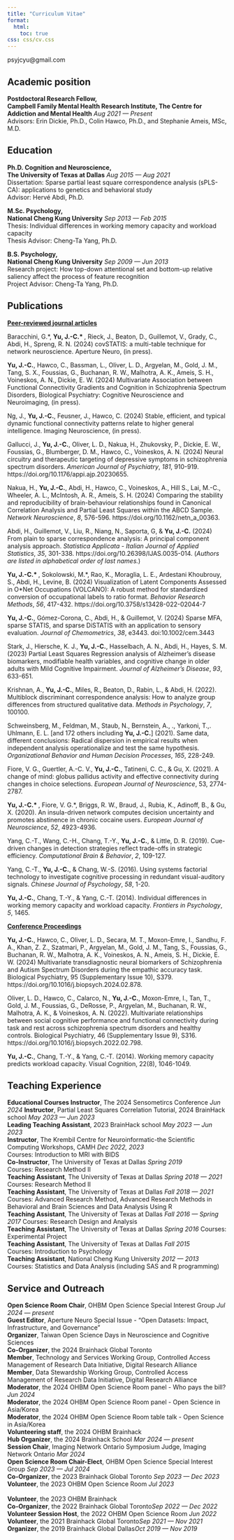 ```yaml
---
title: "Curriculum Vitae"
format:
  html:
    toc: true
css: css/cv.css
---
```


::: {.print-only .contact-block}
psyjcyu@gmail.com
:::

## **Academic position**

**Postdoctoral Research Fellow,** <br> **Campbell Family Mental Health Research Institute, The Centre for Addiction and Mental Health** [*Aug 2021 --- Present*]{.cvdate}<br>
Advisors: Erin Dickie, Ph.D., Colin Hawco, Ph.D., and Stephanie Ameis, MSc, M.D.

## **Education**

**Ph.D. Cognition and Neuroscience,** <br> **The University of Texas at Dallas** [*Aug 2015 --- Aug 2021*]{.cvdate}<br>
Dissertation: Sparse partial least square correspondence analysis (sPLS-CA): applications to genetics and behavioral study<br>
Advisor: Herv&#233; Abdi, Ph.D.

**M.Sc. Psychology,** <br> **National Cheng Kung University** [*Sep 2013 --- Feb 2015*]{.cvdate}<br>
Thesis: Individual differences in working memory capacity and workload capacity<br>
Thesis Advisor: Cheng-Ta Yang, Ph.D. 

**B.S. Psychology,** <br> **National Cheng Kung University** [*Sep 2009 --- Jun 2013*]{.cvdate}<br>
Research project: How top-down attentional set and bottom-up relative saliency affect the process of feature recognition<br>
Project Advisor: Cheng-Ta Yang, Ph.D.

## **Publications**{style="page-break-before: always"}

<u>**Peer-reviewed journal articles**</u> <br>

Baracchini, G.\*, **Yu, J.-C.\* **, Rieck, J., Beaton, D., Guillemot, V., Grady, C., Abdi, H., Spreng, R. N. (2024) covSTATIS: a multi-table technique for network neuroscience. Aperture Neuro, (in press).

**Yu, J.-C.**, Hawco, C., Bassman, L., Oliver, L. D., Argyelan, M., Gold, J. M., Tang, S. X., Foussias, G., Buchanan, R. W., Malhotra, A. K., Ameis, S. H., Voineskos, A. N., Dickie, E. W. (2024) Multivariate Association between Functional Connectivity Gradients and Cognition in Schizophrenia Spectrum Disorders, Biological Psychiatry: Cognitive Neuroscience and Neuroimaging, (in press).

Ng, J., **Yu, J.-C.**, Feusner, J., Hawco, C. (2024) Stable, efficient, and typical dynamic functional connectivity patterns relate to higher general intelligence. Imaging Neuroscience, (in press).

Gallucci, J., **Yu, J.-C.**, Oliver, L. D., Nakua, H., Zhukovsky, P., Dickie, E. W., Foussias, G., Blumberger, D. M., Hawco, C., Voineskos, A. N. (2024) Neural circuitry and therapeutic targeting of depressive symptoms in schizophrenia spectrum disorders. *American Journal of Psychiatry*, *181*, 910-919. https://doi.org/10.1176/appi.ajp.20230655.

Nakua, H., **Yu, J.-C.**, Abdi, H., Hawco, C., Voineskos, A., Hill S., Lai, M.-C., Wheeler, A. L., McIntosh, A. R., Ameis, S. H. (2024) Comparing the stability and reproducibility of brain-behaviour relationships found in Canonical Correlation Analysis and Partial Least Squares within the ABCD Sample. *Network Neuroscience*, *8*, 576-596. https://doi.org/10.1162/netn_a_00363.

Abdi, H., Guillemot, V., Liu, R., Niang, N., Saporta, G, & **Yu, J.-C.** (2024) From plain to sparse correspondence analysis: A principal component analysis approach. *Statistica Applicata - Italian Journal of Applied Statistics*, *35*, 301-338. https://doi.org/10.26398/IJAS.0035-014. (*Authors are listed in alphabetical order of last names.*)

**Yu, J.-C.\* **, Sokolowski, M.\*, Rao, K., Moraglia, L. E., Ardestani Khoubrouy, S., Abdi, H., Levine, B. (2024) Visualization of Latent Components Assessed in O\*Net Occupations (VOLCANO): A robust method for standardized conversion of occupational labels to ratio format. *Behavior Research Methods*, *56*, 417-432. https://doi.org/10.3758/s13428-022-02044-7

**Yu, J.-C.**, G&#243;mez-Corona, C., Abdi, H., & Guillemot, V. (2024) Sparse MFA, sparse STATIS, and sparse DiSTATIS with an application to sensory evaluation. *Journal of Chemometrics*, *38*, e3443. doi:10.1002/cem.3443

Stark, J., Hiersche, K. J., **Yu, J.-C.**, Hasselbach, A. N., Abdi, H., Hayes, S. M. (2023) Partial Least Squares Regression analysis of Alzheimer's disease biomarkers, modifiable health variables, and cognitive change in older adults with Mild Cognitive Impairment. *Journal of Alzheimer's Disease*, *93*, 633-651.

Krishnan, A., **Yu, J.-C.**, Miles, R., Beaton, D., Rabin, L., & Abdi, H. (2022). Multiblock discriminant correspondence analysis: How to analyze group differences from structured qualitative data. *Methods in Psychology*, *7*, 100100.

Schweinsberg, M., Feldman, M., Staub, N., Bernstein, A., ., Yarkoni, T.,. Uhlmann, E. L. [and 172 others including **Yu, J.-C.**] (2021). Same data, different conclusions: Radical dispersion in empirical results when independent analysis operationalize and test the same hypothesis. *Organizational Behavior and Human Decision Processes*, *165*, 228-249.

Fiore, V. G., Guertler, A.-C. V., **Yu, J.-C.**, Tatineni, C. C., & Gu, X. (2021). A change of mind: globus pallidus activity and effective connectivity during changes in choice selections. *European Journal of Neuroscience*, 53, 2774-2787.

**Yu, J.-C.\* **, Fiore, V. G.\*, Briggs, R. W., Braud, J., Rubia, K., Adinoff, B., & Gu, X. (2020). An insula-driven network computes decision uncertainty and promotes abstinence in chronic cocaine users. *European Journal of Neuroscience*, *52*, 4923-4936. 

Yang, C.-T., Wang, C.-H., Chang, T.-Y., **Yu, J.-C.**, & Little, D. R. (2019). Cue-driven changes in detection strategies reflect trade-offs in strategic efficiency. *Computational Brain & Behavior*, *2*, 109-127.

Yang, C.-T., **Yu, J.-C.**, & Chang, W.-S. (2016). Using systems factorial technology to investigate cognitive processing in redundant visual-auditory signals. *Chinese Journal of Psychology*, *58*, 1-20.

**Yu, J.-C.**, Chang, T.-Y., & Yang, C.-T. (2014). Individual differences in working memory capacity and workload capacity. *Frontiers in Psychology*, *5*, 1465.

<u>**Conference Proceedings**</u><br>

**Yu, J.-C.**, Hawco, C., Oliver, L. D., Secara, M. T., Moxon-Emre, I., Sandhu, F. A., Khan, Z. Z., Szatmari, P., Argyelan, M., Gold, J. M., Tang, S., Foussias, G., Buchanan, R. W., Malhotra, A. K., Voineskos, A. N., Ameis, S. H., Dickie, E. W. (2024) Multivariate transdiagnostic neural biomarkers of Schizophrenia and Autism Spectrum Disorders during the empathic accuracy task. Biological Psychiatry, 95 (Supplementary Issue 10), S379. https://doi.org/10.1016/j.biopsych.2024.02.878.

Oliver, L. D., Hawco, C., Calarco, N., **Yu, J.-C.**, Moxon-Emre, I., Tan, T., Gold, J. M., Foussias, G., DeRosse, P., Argyelan, M., Buchanan, R. W., Malhotra, A. K., & Voineskos, A. N. (2022). Multivariate relationships between social cognitive performance and functional connectivity during task and rest across schizophrenia spectrum disorders and healthy controls. Biological Psychiatry, 46 (Supplementary Issue 9), S316. https://doi.org/10.1016/j.biopsych.2022.02.798.

**Yu, J.-C.**, Chang, T.-Y., & Yang, C.-T. (2014). Working memory capacity predicts workload capacity. Visual Cognition, 22(8), 1046-1049.


## **Teaching Experience**{style="page-break-before: always"}

**Educational Courses Instructor**, The 2024 Sensometircs Conference [*Jun 2024*]{.cvdate}
**Instructor**, Partial Least Squares Correlation Tutorial, 2024 BrainHack school [*May 2023 --- Jun 2023*]{.cvdate}<br>
**Leading Teaching Assistant**, 2023 BrainHack school [*May 2023 --- Jun 2023*]{.cvdate}<br>
**Instructor**, The Krembil Centre for Neuroinformatic-the Scientific Computing Workshops, CAMH [*Dec 2022, 2023*]{.cvdate}			
Courses: Introduction to MRI with BIDS<br>
**Co-Instructor**, The University of Texas at Dallas [*Spring 2019*]{.cvdate}				
Courses: Research Method II<br>
**Teaching Assistant**, The University of Texas at Dallas [*Spring 2018 --- 2021*]{.cvdate}				
Courses: Research Method II<br>
**Teaching Assistant**, The University of Texas at Dallas [*Fall 2018 --- 2021*]{.cvdate}				
Courses: Advanced Research Method,
Advanced Research Methods in Behavioral and Brain Sciences and Data Analysis Using R<br>
**Teaching Assistant**, The University of Texas at Dallas [*Fall 2016 --- Spring 2017*]{.cvdate}
Courses: Research Design and Analysis<br>
**Teaching Assistant**, The University of Texas at Dallas [*Spring 2016*]{.cvdate}
Courses: Experimental Project<br>
**Teaching Assistant**, The University of Texas at Dallas [*Fall 2015*]{.cvdate}			
Courses: Introduction to Psychology<br>
**Teaching Assistant**, National Cheng Kung University [*2012 --- 2013*]{.cvdate}				
Courses: Statistics and Data Analysis (including SAS and R programming)

## **Service and Outreach**

**Open Science Room Chair**, OHBM Open Science Special Interest Group [*Jul 2024 --- present*]{.cvdate}<br>	
**Guest Editor**, Aperture Neuro Special Issue - "Open Datasets: Impact, Infrastructure, and Governance"<br>
**Organizer**, Taiwan Open Science Days in Neuroscience and Cognitive Sciences<br>
**Co-Organizer**, the 2024 Brainhack Global Toronto<br>
**Member**, Technology and Services Working Group, Controlled Access Management of Research Data Initiative, Digital Research Alliance<br>
**Member**, Data Stewardship Working Group, Controlled Access Management of Research Data Initiative, Digital Research Alliance<br>
**Moderator**, the 2024 OHBM Open Science Room panel - Who pays the bill? [*Jun 2024*]{.cvdate}<br>
**Moderator**, the 2024 OHBM Open Science Room panel - Open Science in Asia/Korea<br>
**Moderator**, the 2024 OHBM Open Science Room table talk - Open Science in Asia/Korea<br>
**Volunteering staff**, the 2024 OHBM Brainhack<br>
**Hub Organizer**, the 2024 Brainhack School [*Mar 2024 --- present*]{.cvdate}<br>
**Session Chair**, Imaging Network Ontario Symposium Judge, Imaging Network Ontario [*Mar 2024*]{.cvdate}<br>
**Open Science Room Chair-Elect**, OHBM Open Science Special Interest Group [*Sep 2023 --- Jul 2024*]{.cvdate}<br>
**Co-Organizer**, the 2023 Brainhack Global Toronto [*Sep 2023 --- Dec 2023*]{.cvdate}<br>
**Volunteer**, the 2023 OHBM Open Science Room [*Jul 2023*]{.cvdate}<br>			
**Volunteer**, the 2023 OHBM Brainhack <br>
**Co-Organizer**, the 2022 Brainhack Global Toronto[*Sep 2022 --- Dec 2022*]{.cvdate}<br>
**Volunteer Session Host**, the 2022 OHBM Open Science Room [*Jun 2022*]{.cvdate}<br>
**Volunteer**, the 2021 Brainhack Global Toronto[*Sep 2021 --- Nov 2021*]{.cvdate}<br>
**Organizer**, the 2019 Brainhack Global Dallas[*Oct 2019 --- Nov 2019*]{.cvdate}<br>
